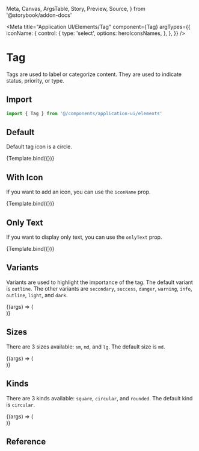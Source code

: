   Meta,
  Canvas,
  ArgsTable,
  Story,
  Preview,
  Source,
} from '@storybook/addon-docs'

<Meta
  title="Application UI/Elements/Tag"
  component={Tag}
  argTypes={{
    iconName: {
      control: {
        type: 'select',
        options: heroIconsNames,
      },
    },
  }}
/>


# Tag

Tags are used to label or categorize content. They are used to indicate status, priority, or type.

## Import

```js
import { Tag } from '@/components/application-ui/elements'
```

## Default

Default tag icon is a circle.

<Canvas>
  <Story
    name="Default"
    args={{
      text: 'Default',
    }}
  >
    {Template.bind({})}
  </Story>
</Canvas>

## With Icon

If you want to add an icon, you can use the `iconName` prop.

<Canvas>
  <Story name="With Icon" args={{ text: 'With Icon', iconName: 'check' }}>
    {Template.bind({})}
  </Story>
</Canvas>

## Only Text

If you want to display only text, you can use the `onlyText` prop.

<Canvas>
  <Story name="Only Text" args={{ text: 'Only Text', onlyText: true }}>
    {Template.bind({})}
  </Story>
</Canvas>

## Variants

Variants are used to highlight the importance of the tag. The default variant is `outline`. The other variants are `secondary`, `success`, `danger`, `warning`, `info`, `outline`, `light`, and `dark`.

<Canvas>
  <Story name="Variants">
    {(args) => (
      <div className="flex flex-wrap gap-2">
        <Tag text="Primary" variant="primary" {...args} />
        <Tag text="Secondary" variant="secondary" {...args} />
        <Tag text="Success" variant="success" {...args} />
        <Tag text="Danger" variant="danger" {...args} />
        <Tag text="Warning" variant="warning" {...args} />
        <Tag text="Info" variant="info" {...args} />
        <Tag text="Outline" variant="outline" {...args} />
        <Tag text="Light" variant="light" {...args} />
        <Tag text="Dark" variant="dark" {...args} />
      </div>
    )}
  </Story>
</Canvas>

## Sizes

There are 3 sizes available: `sm`, `md`, and `lg`. The default size is `md`.

<Canvas>
  <Story name="Sizes">
    {(args) => (
      <div className="flex flex-wrap gap-2 items-center">
        <Tag text="XSmall" size="xs" {...args} />
        <Tag text="Small" size="sm" {...args} />
        <Tag text="Medium" size="md" {...args} />
        <Tag text="Large" size="lg" {...args} />
      </div>
    )}
  </Story>
</Canvas>

## Kinds

There are 3 kinds available: `square`, `circular`, and `rounded`. The default kind is `circular`.

<Canvas>
  <Story name="Kinds">
    {(args) => (
      <div className="flex flex-wrap gap-2 items-end">
        <Tag text="Circular" kind="circular" {...args} />
        <Tag text="Rounded" kind="rounded" {...args} />
        <Tag text="Square" kind="square" {...args} />
      </div>
    )}
  </Story>
</Canvas>

## Reference

<ArgsTable of={Tag} />
